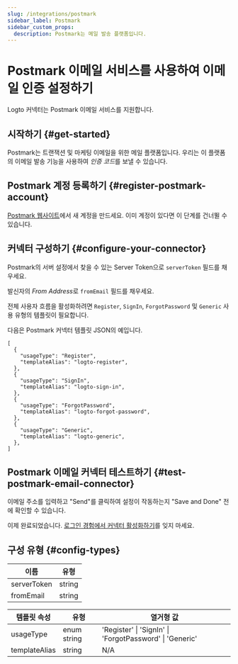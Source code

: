 ```yaml
---
slug: /integrations/postmark
sidebar_label: Postmark
sidebar_custom_props:
  description: Postmark는 메일 발송 플랫폼입니다.
---
```



# Postmark 이메일 서비스를 사용하여 이메일 인증 설정하기

Logto 커넥터는 Postmark 이메일 서비스를 지원합니다.

<GuideTip />

## 시작하기 \{#get-started}

Postmark는 트랜잭션 및 마케팅 이메일을 위한 메일 플랫폼입니다. 우리는 이 플랫폼의 이메일 발송 기능을 사용하여 *인증 코드*를 보낼 수 있습니다.

## Postmark 계정 등록하기 \{#register-postmark-account}

[Postmark 웹사이트](https://postmark.com/)에서 새 계정을 만드세요. 이미 계정이 있다면 이 단계를 건너뛸 수 있습니다.

## 커넥터 구성하기 \{#configure-your-connector}

Postmark의 서버 설정에서 찾을 수 있는 Server Token으로 `serverToken` 필드를 채우세요.

발신자의 *From Address*로 `fromEmail` 필드를 채우세요.

전체 사용자 흐름을 활성화하려면 `Register`, `SignIn`, `ForgotPassword` 및 `Generic` 사용 유형의 템플릿이 필요합니다.

다음은 Postmark 커넥터 템플릿 JSON의 예입니다.

```jsonc
[
  {
    "usageType": "Register",
    "templateAlias": "logto-register",
  },
  {
    "usageType": "SignIn",
    "templateAlias": "logto-sign-in",
  },
  {
    "usageType": "ForgotPassword",
    "templateAlias": "logto-forgot-password",
  },
  {
    "usageType": "Generic",
    "templateAlias": "logto-generic",
  },
]
```

## Postmark 이메일 커넥터 테스트하기 \{#test-postmark-email-connector}

이메일 주소를 입력하고 "Send"를 클릭하여 설정이 작동하는지 "Save and Done" 전에 확인할 수 있습니다.

이제 완료되었습니다. [로그인 경험에서 커넥터 활성화하기](/connectors/email-connectors/#enable-email-sign-up-or-sign-in)를 잊지 마세요.

## 구성 유형 \{#config-types}

| 이름        | 유형   |
| ----------- | ------ |
| serverToken | string |
| fromEmail   | string |

| 템플릿 속성   | 유형        | 열거형 값                                               |
| ------------- | ----------- | ------------------------------------------------------- |
| usageType     | enum string | 'Register' \| 'SignIn' \| 'ForgotPassword' \| 'Generic' |
| templateAlias | string      | N/A                                                     |
